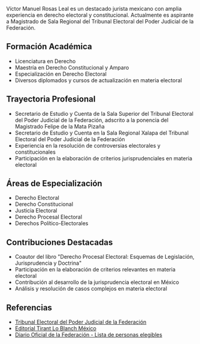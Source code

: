 Víctor Manuel Rosas Leal es un destacado jurista mexicano con amplia experiencia en derecho electoral y constitucional. Actualmente es aspirante a Magistrado de Sala Regional del Tribunal Electoral del Poder Judicial de la Federación.

## Formación Académica

- Licenciatura en Derecho
- Maestría en Derecho Constitucional y Amparo
- Especialización en Derecho Electoral
- Diversos diplomados y cursos de actualización en materia electoral

## Trayectoria Profesional

- Secretario de Estudio y Cuenta de la Sala Superior del Tribunal Electoral del Poder Judicial de la Federación, adscrito a la ponencia del Magistrado Felipe de la Mata Pizaña
- Secretario de Estudio y Cuenta en la Sala Regional Xalapa del Tribunal Electoral del Poder Judicial de la Federación
- Experiencia en la resolución de controversias electorales y constitucionales
- Participación en la elaboración de criterios jurisprudenciales en materia electoral

## Áreas de Especialización

- Derecho Electoral
- Derecho Constitucional
- Justicia Electoral
- Derecho Procesal Electoral
- Derechos Político-Electorales

## Contribuciones Destacadas

- Coautor del libro "Derecho Procesal Electoral: Esquemas de Legislación, Jurisprudencia y Doctrina"
- Participación en la elaboración de criterios relevantes en materia electoral
- Contribución al desarrollo de la jurisprudencia electoral en México
- Análisis y resolución de casos complejos en materia electoral

## Referencias

- [Tribunal Electoral del Poder Judicial de la Federación](https://www.te.gob.mx/)
- [Editorial Tirant Lo Blanch México](https://editorial.tirant.com/mex/autorList/victor-manuel-rosas-leal-310254)
- [Diario Oficial de la Federación - Lista de personas elegibles](https://dof.gob.mx/2024/12/15)
